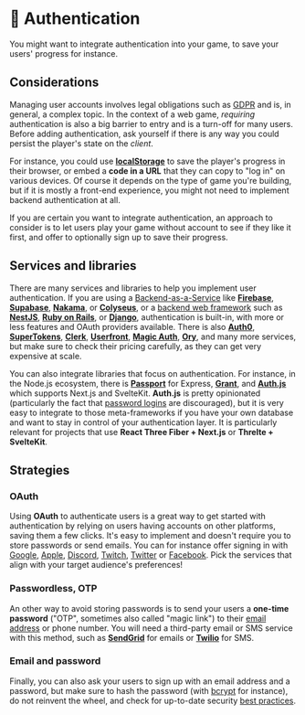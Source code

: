 # 🔑 Authentication

You might want to integrate authentication into your game, to save your users' progress for instance.

## Considerations

Managing user accounts involves legal obligations such as [GDPR](https://gdpr-info.eu/) and is, in general, a complex topic. In the context of a web game, _requiring_ authentication is also a big barrier to entry and is a turn-off for many users. Before adding authentication, ask yourself if there is any way you could persist the player's state on the _client_.

For instance, you could use [**localStorage**](https://developer.mozilla.org/en-US/docs/Web/API/Window/localStorage) to save the player's progress in their browser, or embed a **code in a URL** that they can copy to "log in" on various devices. Of course it depends on the type of game you're building, but if it is mostly a front-end experience, you might not need to implement backend authentication at all.

If you are certain you want to integrate authentication, an approach to consider is to let users play your game without account to see if they like it first, and offer to optionally sign up to save their progress.

## Services and libraries

There are many services and libraries to help you implement user authentication. If you are using a [Backend-as-a-Service](/backend/backend-as-a-service) like [**Firebase**](https://firebase.google.com/docs/auth), [**Supabase**](https://supabase.com/docs/guides/auth/overview), [**Nakama**](https://heroiclabs.com/), or [**Colyseus**](https://docs.colyseus.io/colyseus/tools/colyseus-social/), or a [backend web framework](/backend/web-frameworks) such as [**NestJS**](https://docs.nestjs.com/security/authentication), [**Ruby on Rails**](https://guides.rubyonrails.org/security.html#user-management), or [**Django**](https://docs.djangoproject.com/en/4.1/topics/auth/), authentication is built-in, with more or less features and OAuth providers available. There is also [**Auth0**](https://auth0.com/), [**SuperTokens**](https://supertokens.com/), [**Clerk**](https://clerk.dev/), [**Userfront**](https://userfront.com/), [**Magic Auth**](https://magic.link/auth), [**Ory**](https://github.com/ory/kratos), and many more services, but make sure to check their pricing carefully, as they can get very expensive at scale.

You can also integrate libraries that focus on authentication. For instance, in the Node.js ecosystem, there is [**Passport**](https://www.passportjs.org/) for Express, [**Grant**](https://github.com/simov/grant), and [**Auth.js**](https://authjs.dev/) which supports Next.js and SvelteKit. **Auth.js** is pretty opinionated (particularly the fact that [password logins](https://authjs.dev/getting-started/credentials-tutorial) are discouraged), but it is very easy to integrate to those meta-frameworks if you have your own database and want to stay in control of your authentication layer. It is particularly relevant for projects that use **React Three Fiber + Next.js** or **Threlte + SvelteKit**.

## Strategies

### OAuth

Using **OAuth** to authenticate users is a great way to get started with authentication by relying on users having accounts on other platforms, saving them a few clicks. It's easy to implement and doesn't require you to store passwords or send emails. You can for instance offer signing in with [Google](https://authjs.dev/reference/oauth-providers/google), [Apple](https://authjs.dev/reference/oauth-providers/apple), [Discord](https://authjs.dev/reference/oauth-providers/discord), [Twitch](https://authjs.dev/reference/oauth-providers/twitch), [Twitter](https://authjs.dev/reference/oauth-providers/twitter) or [Facebook](https://authjs.dev/reference/oauth-providers/facebook). Pick the services that align with your target audience's preferences!

### Passwordless, OTP

An other way to avoid storing passwords is to send your users a **one-time password** ("OTP", sometimes also called "magic link") to their [email address](https://authjs.dev/guides/providers/email) or phone number. You will need a third-party email or SMS service with this method, such as [**SendGrid**](https://sendgrid.com/) for emails or [**Twilio**](https://www.twilio.com/sms) for SMS.

### Email and password

Finally, you can also ask your users to sign up with an email address and a password, but make sure to hash the password (with [bcrypt](https://www.npmjs.com/package/bcrypt) for instance), do not reinvent the wheel, and check for up-to-date security [best practices](https://cloud.google.com/blog/products/identity-security/account-authentication-and-password-management-best-practices).
